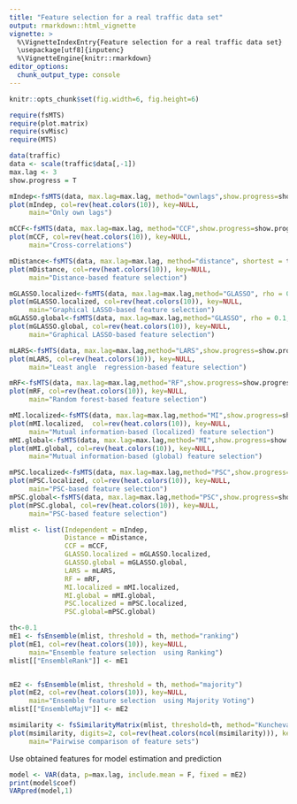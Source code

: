 ---
title: "Feature selection for a real traffic data set"
output: rmarkdown::html_vignette
vignette: >
  %\VignetteIndexEntry{Feature selection for a real traffic data set}
  \usepackage[utf8]{inputenc}
  %\VignetteEngine{knitr::rmarkdown}
editor_options: 
  chunk_output_type: console
---
```{r global_options, include=FALSE}
knitr::opts_chunk$set(fig.width=6, fig.height=6)
```
```{r load_libraries, warning=FALSE, message=FALSE}
require(fsMTS)
require(plot.matrix)
require(svMisc)
require(MTS)
```

```{r load_data}
data(traffic)
data <- scale(traffic$data[,-1])
max.lag <- 3
show.progress = T
```

```{r fsOwnlags}
mIndep<-fsMTS(data, max.lag=max.lag, method="ownlags",show.progress=show.progress)
plot(mIndep, col=rev(heat.colors(10)), key=NULL, 
     main="Only own lags")
```

```{r fsCCF}
mCCF<-fsMTS(data, max.lag=max.lag, method="CCF",show.progress=show.progress)
plot(mCCF, col=rev(heat.colors(10)), key=NULL, 
     main="Cross-correlations")
```

```{r fsDistance}
mDistance<-fsMTS(data, max.lag=max.lag, method="distance", shortest = traffic$shortest, step = 5,show.progress=show.progress)
plot(mDistance, col=rev(heat.colors(10)), key=NULL, 
     main="Distance-based feature selection")
```

```{r fsGLASSO}
mGLASSO.localized<-fsMTS(data, max.lag=max.lag,method="GLASSO", rho = 0.1,show.progress=show.progress)
plot(mGLASSO.localized, col=rev(heat.colors(10)), key=NULL, 
     main="Graphical LASSO-based feature selection")
mGLASSO.global<-fsMTS(data, max.lag=max.lag,method="GLASSO", rho = 0.1,show.progress=show.progress, localized = FALSE)
plot(mGLASSO.global, col=rev(heat.colors(10)), key=NULL, 
     main="Graphical LASSO-based feature selection")
```

```{r fsLARS}
mLARS<-fsMTS(data, max.lag=max.lag,method="LARS",show.progress=show.progress)
plot(mLARS, col=rev(heat.colors(10)), key=NULL, 
     main="Least angle  regression-based feature selection")
```

```{r fsRF}
mRF<-fsMTS(data, max.lag=max.lag,method="RF",show.progress=show.progress)
plot(mRF, col=rev(heat.colors(10)), key=NULL, 
     main="Random forest-based feature selection")
```

```{r fsMI}
mMI.localized<-fsMTS(data, max.lag=max.lag,method="MI",show.progress=show.progress, localized= TRUE)
plot(mMI.localized,  col=rev(heat.colors(10)), key=NULL, 
     main="Mutual information-based (localized) feature selection")
mMI.global<-fsMTS(data, max.lag=max.lag,method="MI",show.progress=show.progress, localized= FALSE)
plot(mMI.global, col=rev(heat.colors(10)), key=NULL, 
     main="Mutual information-based (global) feature selection")
```


```{r fsPSC}
mPSC.localized<-fsMTS(data, max.lag=max.lag,method="PSC",show.progress=show.progress)
plot(mPSC.localized, col=rev(heat.colors(10)), key=NULL, 
     main="PSC-based feature selection")
mPSC.global<-fsMTS(data, max.lag=max.lag,method="PSC",show.progress=show.progress, localized= FALSE)
plot(mPSC.global, col=rev(heat.colors(10)), key=NULL, 
     main="PSC-based feature selection")
```

```{r fsEnsemble}
mlist <- list(Independent = mIndep,
              Distance = mDistance,
              CCF = mCCF,
              GLASSO.localized = mGLASSO.localized,
              GLASSO.global = mGLASSO.global,
              LARS = mLARS,
              RF = mRF,
              MI.localized = mMI.localized,
              MI.global = mMI.global,
              PSC.localized = mPSC.localized,
              PSC.global=mPSC.global)

th<-0.1
mE1 <- fsEnsemble(mlist, threshold = th, method="ranking")
plot(mE1, col=rev(heat.colors(10)), key=NULL, 
     main="Ensemble feature selection  using Ranking")
mlist[["EnsembleRank"]] <- mE1


mE2 <- fsEnsemble(mlist, threshold = th, method="majority")
plot(mE2, col=rev(heat.colors(10)), key=NULL, 
     main="Ensemble feature selection  using Majority Voting")
mlist[["EnsembleMajV"]] <- mE2
```

```{r comparison, fig.width=9, fig.height=9}
msimilarity <- fsSimilarityMatrix(mlist, threshold=th, method="Kuncheva")
plot(msimilarity, digits=2, col=rev(heat.colors(ncol(msimilarity))), key=NULL,
     main="Pairwise comparison of feature sets")
```


Use obtained features for model estimation and prediction
```{r predict}
model <- VAR(data, p=max.lag, include.mean = F, fixed = mE2)
print(model$coef)
VARpred(model,1)
```
